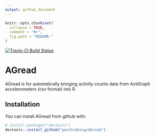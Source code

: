 ```yaml
---
output: github_document
---
```


<!-- README.md is generated from README.Rmd. Please edit that file -->

```r
knitr::opts_chunk$set(
  collapse = TRUE,
  comment = "#>",
  fig.path = "README-"
)
```

[![Travis-CI Build Status](https://travis-ci.org/paulhibbing/AGread.svg?branch=master)](https://travis-ci.org/paulhibbing/AGread)

# AGread

AGread is for automatically bringing activity counts data from ActiGraph accelerometers (csv format) into R.

## Installation

You can install AGread from github with:

```r
# install.packages("devtools")
devtools::install_github("paulhibbing/AGread")
```
